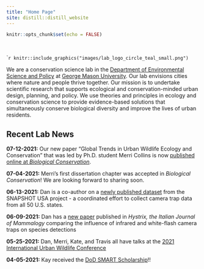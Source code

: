 ```yaml
---
title: "Home Page"
site: distill::distill_website
---
```


```r
knitr::opts_chunk$set(echo = FALSE)
```

<style>
d-title, d-byline {
  display: none
}
</style>

<br>

````r
knitr::include_graphics("images/lab_logo_circle_teal_small.png")
```

We are a conservation science lab in the [Department of Environmental Science and Policy](https://science.gmu.edu/academics/departments-units/environmental-science-policy) at [George Mason University](https://www2.gmu.edu/). Our lab envisions cities where nature and people thrive together. Our mission is to undertake scientific research that supports ecological and conservation-minded urban design, planning, and policy. We use theories and principles in ecology and conservation science to provide evidence-based solutions that simultaneously conserve biological diversity and improve the lives of urban residents.

<h2>Recent Lab News</h2>

**07-12-2021:** Our new paper "Global Trends in Urban Wildlife Ecology and Conservation" that was led by Ph.D. student Merri Collins is now [published online at *Biological Conservation*](https://authors.elsevier.com/c/1dNnj1R~eL863).

**07-04-2021:** Merri's first dissertation chapter was accepted in *Biological Conservation*! We are looking forward to sharing soon.

**06-13-2021:** Dan is a co-author on a [newly published dataset](https://esajournals.onlinelibrary.wiley.com/doi/10.1002/ecy.3353) from the SNAPSHOT USA project - a coordinated effort to collect camera trap data from all 50 U.S. states.

**06-09-2021:** Dan has a [new paper](http://www.italian-journal-of-mammalogy.it/A-shot-in-the-dark-White-and-infrared-LED-flash-camera-traps-yield-similar-detection,136508,0,2.html) published in *Hystrix, the Italian Journal of Mammalogy* comparing the influence of infrared and white-flash camera traps on species detections
  
**05-25-2021:** Dan, Merri, Kate, and Travis all have talks at the [2021 International Urban Wildlife Conference](https://web.cvent.com/event/f929de7e-31c5-4f29-914e-558bfd1d0c56/summary)

**04-05-2021:** Kay received the [DoD SMART Scholarship](https://www.smartscholarship.org/smart)!!
